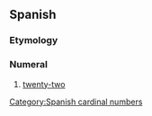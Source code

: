 ==Spanish==

===Etymology===
{{compound|veinte|y|dos|lang=es}}

===Numeral===
{{head|es|numeral}}

# [[twenty-two]]
[[Category:Spanish cardinal numbers]]